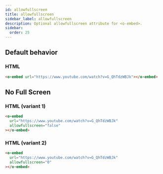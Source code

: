 ```yaml
---
id: allowfullscreen
title: allowfullscreen
sidebar_label: allowfullscreen
description: Optional allowfullscreen attribute for <o-embed>.
sidebar:
  order: 25
---
```


## Default behavior

### HTML

```html
<o-embed url="https://www.youtube.com/watch?v=G_QhTdzWBJk"></o-embed>
```

<o-embed url="https://www.youtube.com/watch?v=G_QhTdzWBJk"></o-embed>

## No Full Screen

### HTML (variant 1)

```html
<o-embed
  url="https://www.youtube.com/watch?v=G_QhTdzWBJk"
  allowfullscreen="false"
></o-embed>
```

<o-embed url="https://www.youtube.com/watch?v=G_QhTdzWBJk" allowfullscreen="false"></o-embed>

### HTML (variant 2)

```html
<o-embed
  url="https://www.youtube.com/watch?v=G_QhTdzWBJk"
  allowfullscreen="0"
></o-embed>
```

<o-embed url="https://www.youtube.com/watch?v=G_QhTdzWBJk" allowfullscreen="0"></o-embed>
